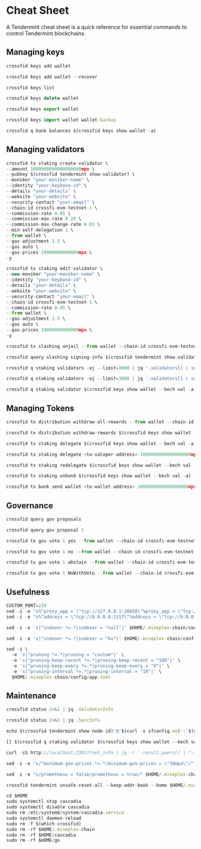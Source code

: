 

# Cheat Sheet
A Tendermint cheat sheet is a quick reference for essential commands to control Tendermint blockchains.

## Managing keys

```js filename="Generate new key"
crossfid keys add wallet
```

```js filename="Recover key"
crossfid keys add wallet --recover
```
```js filename="List all key"
crossfid keys list
```
```js filename="Delete key"
crossfid keys delete wallet
```
```js filename="Export key"
crossfid keys export wallet
```
```js filename="Import key"
crossfid keys import wallet wallet.backup
```
```js filename="Query wallet balances"
crossfid q bank balances $(crossfid keys show wallet -a)
```

## Managing validators
```js filename="Create validator"
crossfid tx staking create-validator \
--amount 1000000000000000000mpx \
--pubkey $(crossfid tendermint show-validator) \
--moniker "your-moniker-name" \
--identity "your-keybase-id" \
--details "your-details" \
--website "your-website" \
--security-contact "your-email" \
--chain-id crossfi-evm-testnet-1 \
--commission-rate 0.05 \
--commission-max-rate 0.20 \
--commission-max-change-rate 0.01 \
--min-self-delegation 1 \
--from wallet \
--gas-adjustment 1.5 \
--gas auto \
--gas-prices 10000000000000mpx \
-y
```

```js filename="Edit validator"
crossfid tx staking edit-validator \
--new-moniker "your-moniker-name" \
--identity "your-keybase-id" \
--details "your-details" \
--website "your-website" \
--security-contact "your-email" \
--chain-id crossfi-evm-testnet-1 \
--commission-rate 0.05 \
--from wallet \
--gas-adjustment 1.5 \
--gas auto \
--gas-prices 10000000000000mpx \
-y
```

```js filename="Unjail validator"
crossfid tx slashing unjail --from wallet --chain-id crossfi-evm-testnet-1 --gas-adjustment 1.5 --gas auto --gas-prices 10000000000000mpx -y
```

```js filename="Validator jail reason"
crossfid query slashing signing-info $(crossfid tendermint show-validator)
```
```js filename="List active validator"
crossfid q staking validators -oj --limit=3000 | jq '.validators[] | select(.status=="BOND_STATUS_BONDED")' | jq -r '(.tokens|tonumber/pow(10; 6)|floor|tostring) + " \t " + .description.moniker' | sort -gr | nl
```
```js filename="List incative validator"
crossfid q staking validators -oj --limit=3000 | jq '.validators[] | select(.status=="BOND_STATUS_UNBONDED")' | jq -r '(.tokens|tonumber/pow(10; 6)|floor|tostring) + " \t " + .description.moniker' | sort -gr | nl
```
```js filename="View validator details"
crossfid q staking validator $(crossfid keys show wallet --bech val -a)
```

## Managing Tokens

```js filename="Withdraw reward from all validator"
crossfid tx distribution withdraw-all-rewards --from wallet --chain-id crossfi-evm-testnet-1 --gas-adjustment 1.5 --gas auto --gas-prices 10000000000000mpx -y
```
```js filename="Withdraw reward and commission"
crossfid tx distribution withdraw-rewards $(crossfid keys show wallet --bech val -a) --commission --from wallet --chain-id crossfi-evm-testnet-1 --gas-adjustment 1.5 --gas auto --gas-prices 10000000000000mpx -y
```
```js filename="Delegate tokens to your validator"
crossfid tx staking delegate $(crossfid keys show wallet --bech val -a) 1000000000000000000mpx --from wallet --chain-id crossfi-evm-testnet-1 --gas-adjustment 1.5 --gas auto --gas-prices 10000000000000mpx -y
```
```js filename="Delegate token to other validator, change <to-valoper-address> as you like"
crossfid tx staking delegate <to-valoper-address> 1000000000000000000mpx --from wallet --chain-id crossfi-evm-testnet-1 --gas-adjustment 1.5 --gas auto --gas-prices 10000000000000mpx -y
```
```js filename="Redelegate to another validator"
crossfid tx staking redelegate $(crossfid keys show wallet --bech val -a) <to-valoper-address> 1000000000000000000mpx --from wallet --chain-id crossfi-evm-testnet-1 --gas-adjustment 1.5 --gas auto --gas-prices 10000000000000mpx -y
```
```js filename="Unbond token from your own validator"
crossfid tx staking unbond $(crossfid keys show wallet --bech val -a) 1000000000000000000mpx --from wallet --chain-id crossfi-evm-testnet-1 --gas-adjustment 1.5 --gas auto --gas-prices 10000000000000mpx -y
```
```js filename="Send token to the wallet"
crossfid tx bank send wallet <to-wallet-address> 1000000000000000000mpx --from wallet --chain-id crossfi-evm-testnet-1 --gas-adjustment 1.5 --gas auto --gas-prices 10000000000000mpx -y
```
## Governance

```js filename="Query list proposal"
crossfid query gov proposals
```
```js filename="View proposal by ID"
crossfid query gov proposal 1
```
```js filename="Vote option yes"
crossfid tx gov vote 1 yes --from wallet --chain-id crossfi-evm-testnet-1 --gas-adjustment 1.5 --gas auto --gas-prices 10000000000000mpx -y
```
```js filename="Vote option no"
crossfid tx gov vote 1 no --from wallet --chain-id crossfi-evm-testnet-1 --gas-adjustment 1.5 --gas auto --gas-prices 10000000000000mpx -y
```
```js filename="Vote option asbtain"
crossfid tx gov vote 1 abstain --from wallet --chain-id crossfi-evm-testnet-1 --gas-adjustment 1.5 --gas auto --gas-prices 10000000000000mpx -y
```
```js filename="Vote option NoWithVeto"
crossfid tx gov vote 1 NoWithVeto --from wallet --chain-id crossfi-evm-testnet-1 --gas-adjustment 1.5 --gas auto --gas-prices 10000000000000mpx -y
```

## Usefulness

```js filename="Update custom port"
CUSTOM_PORT=239
sed -i -e "s%^proxy_app = \"tcp://127.0.0.1:26658\"%proxy_app = \"tcp://127.0.0.1:${CUSTOM_PORT}58\"%; s%^laddr = \"tcp://127.0.0.1:26657\"%laddr = \"tcp://127.0.0.1:${CUSTOM_PORT}57\"%; s%^pprof_laddr = \"localhost:6060\"%pprof_laddr = \"localhost:${CUSTOM_PORT}60\"%; s%^laddr = \"tcp://0.0.0.0:26656\"%laddr = \"tcp://0.0.0.0:${CUSTOM_PORT}56\"%; s%^prometheus_listen_addr = \":26660\"%prometheus_listen_addr = \":${CUSTOM_PORT}66\"%" $HOME/.mineplex-chain/config/config.toml
sed -i -e "s%^address = \"tcp://0.0.0.0:1317\"%address = \"tcp://0.0.0.0:${CUSTOM_PORT}17\"%; s%^address = \":8080\"%address = \":${CUSTOM_PORT}80\"%; s%^address = \"0.0.0.0:9090\"%address = \"0.0.0.0:${CUSTOM_PORT}90\"%; s%^address = \"0.0.0.0:9091\"%address = \"0.0.0.0:${CUSTOM_PORT}91\"%" $HOME/.mineplex-chain/config/app.toml
```
```js filename="Disable indexer"
sed -i -e 's|^indexer *=.*|indexer = "null"|' $HOME/.mineplex-chain/config/config.toml
```
```js filename="Enable indexer"
sed -i -e 's|^indexer *=.*|indexer = "kv"|' $HOME/.mineplex-chain/config/config.toml
```
```js filename="Pruning update"
sed -i \
  -e 's|^pruning *=.*|pruning = "custom"|' \
  -e 's|^pruning-keep-recent *=.*|pruning-keep-recent = "100"|' \
  -e 's|^pruning-keep-every *=.*|pruning-keep-every = "0"|' \
  -e 's|^pruning-interval *=.*|pruning-interval = "19"|' \
  $HOME/.mineplex-chain/config/app.toml
```

## Maintenance

```js filename="Get validator information"
crossfid status 2>&1 | jq .ValidatorInfo
```
```js filename="Get sync information"
crossfid status 2>&1 | jq .SyncInfo
```
```js filename="Get node peer"
echo $(crossfid tendermint show-node-id)'@'$(curl -s ifconfig.me)':'$(cat $HOME/.mineplex-chain/config/config.toml | sed -n '/Address to listen for incoming connection/{n;p;}' | sed 's/.*://; s/".*//')
```
```js filename="Check validator keys"
[[ $(crossfid q staking validator $(crossfid keys show wallet --bech val -a) -oj | jq -r .consensus_pubkey.key) = $(crossfid status | jq -r .ValidatorInfo.PubKey.value) ]] && echo -e "\n\e[1m\e[32mTrue\e[0m\n" || echo -e "\n\e[1m\e[31mFalse\e[0m\n"
```
```js filename="Get live peers"
curl -sS http://localhost:23957/net_info | jq -r '.result.peers[] | "\(.node_info.id)@\(.remote_ip):\(.node_info.listen_addr)"' | awk -F ':' '{print $1":"$(NF)}'
```
```js filename="Configure minimum gas prices"
sed -i -e "s/^minimum-gas-prices *=.*/minimum-gas-prices = \"10mpx\"/" $HOME/.mineplex-chain/config/app.toml
```
```js filename="Enable prometheus"
sed -i -e "s/prometheus = false/prometheus = true/" $HOME/.mineplex-chain/config/config.toml
```
```js filename="Reset chain data"
crossfid tendermint unsafe-reset-all --keep-addr-book --home $HOME/.mineplex-chain --keep-addr-book
```
```js filename="Remove node"
cd $HOME
sudo systemctl stop cascadia
sudo systemctl disable cascadia
sudo rm /etc/systemd/system/cascadia.service
sudo systemctl daemon-reload
sudo rm -f $(which crossfid)
sudo rm -rf $HOME/.mineplex-chain
sudo rm -rf $HOME/cascadia
sudo rm -rf $HOME/go
```
